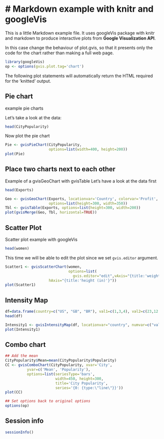 # Markdown example with knitr and googleVis
===========================================
This is a little Markdown example file. It uses googleVis package with knitr and markdown to produce interactive plots from **Google Visualization API**.

In this case change the behaviour of plot.gvis, so that it presents only 
the code for the chart rather than making a full web page.

```r
library(googleVis)
op <- options(gvis.plot.tag='chart')
```
The following plot statements will automatically return  the HTML
required for the 'knitted' output. 
 

## Pie chart
example pie charts

Let's take a look at the data:
```r
head(CityPopularity)
```
Now plot the pie chart
```r

Pie <- gvisPieChart(CityPopularity,
                    options=list(width=400, height=200))
plot(Pie)
```

## Place two charts next to each other
Example of a gvisGeoChart with gvisTable
Let's have a look at the data first
```r
head(Exports)
```

```r
Geo <- gvisGeoChart(Exports, locationvar='Country', colorvar='Profit', 
                    options=list(height=300, width=350)) 
Tbl <- gvisTable(Exports, options=list(height=300, width=200))
plot(gvisMerge(Geo, Tbl, horizontal=TRUE))
``````

 
 
## Scatter Plot
Scatter plot example with googleVis
```r
head(women)
```
This time we will be able to edit the plot since we set `gvis.editor` argument.
```r

Scatter1 <- gvisScatterChart(women,
                             options=list(
                               gvis.editor="edit",vAxis="{title:'weight (lbs)'}",
                    hAxis="{title:'height (in)'}"))
plot(Scatter1)
```

## Intensity Map

```r
df=data.frame(country=c("US", "GB", "BR"), val1=c(1,3,4), val2=c(23,12,32))
head(df)
```

```r

Intensity1 <- gvisIntensityMap(df, locationvar="country", numvar=c("val1", "val2"))
plot(Intensity1)
```


## Combo chart
```r
## Add the mean
CityPopularity$Mean=mean(CityPopularity$Popularity)
CC <- gvisComboChart(CityPopularity, xvar='City',
          yvar=c('Mean', 'Popularity'),
          options=list(seriesType='bars',
                       width=450, height=300,
                       title='City Popularity',
                       series='{0: {type:\"line\"}}'))
plot(CC)
```

```r
## Set options back to original options
options(op)
```

Session info
-------------------------
```r
sessionInfo()
```